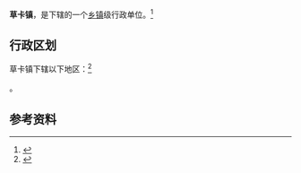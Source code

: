 {{中国乡级行政区|54/21/33/100/000}}

'''草卡镇'''，是{{PRC admin/fullname|54/21/33/100/000|3}}下辖的一个[[乡镇|乡镇]]级行政单位。<ref>{{PRC admin/ref sgc|{{PRC admin/parent|54/21/33/100/000}}}}</ref>

== 行政区划 ==

草卡镇下辖以下地区：<ref>{{PRC admin/ref sgc|54/21/33/100/000}}</ref>

{{PRC admin/children|54/21/33/100/000}}。

== 参考资料 ==

{{reflist}}

{{行政区划小作品}}
{{PRC admin/navcat|54/21/33/100/000}}